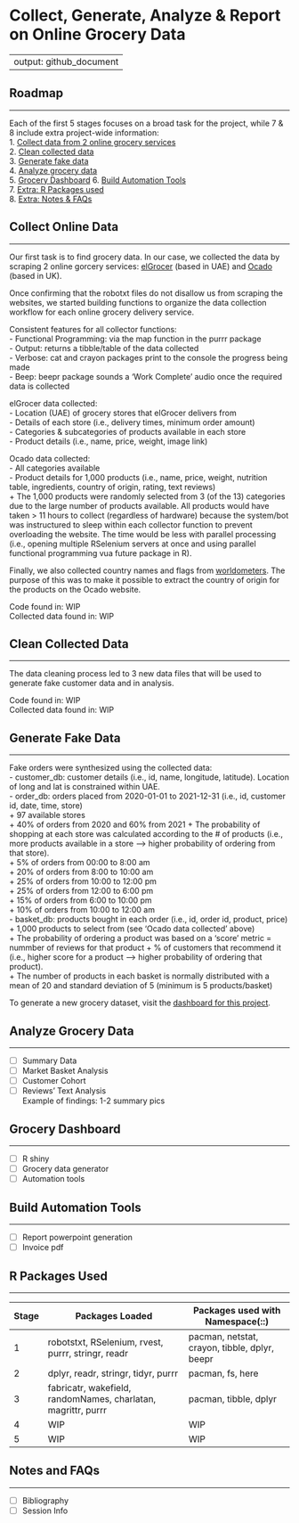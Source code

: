 # Collect, Generate, Analyze & Report on Online Grocery Data

---
output: github_document
---

## Roadmap
***
Each of the first 5 stages focuses on a broad task for the project, 
while 7 & 8 include extra project-wide information:  
1. [Collect data from 2 online grocery services](#collect-online-data)  
2. [Clean collected data](#clean-collected-data)  
3. [Generate fake data](#generate-fake-data)  
4. [Analyze grocery data](#analyze-grocery-data)  
5. [Grocery Dashboard](#grocery-dashboard) 
6. [Build Automation Tools](#build-automation-tools)  
7. [Extra: R Packages used](#r-packages-used)  
8. [Extra: Notes & FAQs](#notes-and-faqs)  

## Collect Online Data
***
Our first task is to find grocery data. In our case, we collected the data 
by scraping 2 online gorcery services: [elGrocer](https://www.elgrocer.com) 
(based in UAE) and [Ocado](https://www.ocado.com) (based in UK).  

Once confirming that the robotxt files do not disallow us 
from scraping the websites, we started building functions to organize the 
data collection workflow for each online grocery delivery service.  

Consistent features for all collector functions:  
- Functional Programming: via the map function in the purrr package  
- Output: returns a tibble/table of the data collected  
- Verbose: cat and crayon packages print to the console the progress being made  
- Beep: beepr package sounds a 'Work Complete' audio once the required data 
is collected  

elGrocer data collected:  
- Location (UAE) of grocery stores that elGrocer delivers from  
- Details of each store (i.e., delivery times, minimum order amount)  
- Categories & subcategories of products available in each store  
- Product details (i.e., name, price, weight, image link)  

Ocado data collected:  
- All categories available  
- Product details for 1,000 products (i.e., name, price, weight, nutrition 
table, ingredients, country of origin, rating, text reviews)  
    + The 1,000 products were randomly selected from 3 (of the 13) 
    categories due to the large number of products available. All products 
    would have taken > 11 hours to collect (regardless of hardware) because 
    the system/bot was instructured to sleep within each collector function 
    to prevent overloading the website. The time would be less with parallel 
    processing (i.e., opening multiple RSelenium servers at once and using 
    parallel functional programming vua future package in R).  

Finally, we also collected country names and flags from 
[worldometers](https://www.worldometers.info/geography/flags-of-the-world/). 
The purpose of this was to make it possible to extract the country of origin 
for the products on the Ocado website.  

Code found in: WIP  
Collected data found in: WIP

## Clean Collected Data
***
The data cleaning process led to 3 new data files that will be used to  
generate fake customer data and in analysis.   

Code found in: WIP  
Collected data found in: WIP

## Generate Fake Data
***
Fake orders were synthesized using the collected data:  
- customer_db: customer details (i.e., id, name, longitude, latitude). 
Location of long and lat is constrained within UAE.  
- order_db: orders placed from 2020-01-01 to 2021-12-31
(i.e., id, customer id, date, time, store)  
    + 97 available stores  
    + 40% of orders from 2020 and 60% from 2021
    + The probability of shopping at each store was calculated according to 
    the # of products (i.e., more products 
    available in a store ---> higher probability of ordering from that 
    store).  
    + 5% of orders from 00:00 to 8:00 am  
    + 20% of orders from 8:00 to 10:00 am  
    + 25% of orders from 10:00 to 12:00 pm  
    + 25% of orders from 12:00 to 6:00 pm  
    + 15% of orders from 6:00 to 10:00 pm  
    + 10% of orders from 10:00 to 12:00 am  
- basket_db: products bought in each order (i.e., id, order id, product, 
price)  
    + 1,000 products to select from (see 'Ocado data collected' above)  
    + The probability of ordering a product was based on a 'score' metric = 
    nummber of reviews for that product + % of customers that recommend it 
    (i.e., higher score for a product ---> higher probability of ordering 
    that product).  
    + The number of products in each basket is normally distributed with a 
    mean of 20 and standard deviation of 5 (minimum is 5 products/basket)  

To generate a new grocery dataset, visit 
the [dashboard for this project](#grocery-dashboard).  

## Analyze Grocery Data
***
- [ ] Summary Data  
- [ ] Market Basket Analysis  
- [ ] Customer Cohort  
- [ ] Reviews' Text Analysis  
Example of findings: 1-2 summary pics

## Grocery Dashboard
***
- [ ] R shiny
- [ ] Grocery data generator
- [ ] Automation tools

## Build Automation Tools
***
- [ ] Report powerpoint generation  
- [ ] Invoice pdf  

## R Packages Used
***
|    **Stage**    | **Packages Loaded** | **Packages used with Namespace(::)** |
|---|----------------------------------------------------|--------------------------------------|
| 1 | robotstxt, RSelenium, rvest, purrr, stringr, readr | pacman, netstat, crayon, tibble, dplyr, beepr |
| 2 | dplyr, readr, stringr, tidyr, purrr  | pacman, fs, here |
| 3 | fabricatr, wakefield, randomNames, charlatan, magrittr, purrr  | pacman, tibble, dplyr |
| 4 | WIP  | WIP |
| 5 | WIP  | WIP |

## Notes and FAQs
***
- [ ] Bibliography  
- [ ] Session Info

